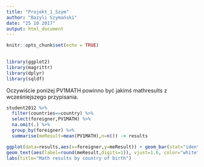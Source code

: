 ```yaml
---
title: "Projekt_1_Szym"
author: "Bazyli Szymański"
date: "25 10 2017"
output: html_document
---
```



```r
knitr::opts_chunk$set(echo = TRUE)

 
library(ggplot2)
library(magrittr)
library(dplyr)
library(sqldf)


```

Oczywiście poniżej PV1MATH powinno być jakimś mathresults z wcześniejszego przypisania. 

```r
student2012 %>%
  filter(countries==country) %>%
  select(foreigner,PV1MATH) %>%
  na.omit(.) %>%
  group_by(foreigner) %>%
  summarise(meResult=mean(PV1MATH),n=n()) -> results

ggplot(data=results,aes(x=foreigner,y=meResult)) + geom_bar(stat="identity",width=0.5,fill="steelblue") + 
geom_text(aes(label=round(meResult,digits=1)), vjust=1.6, color="white", size=4) +
labs(title="Math results by country of birth")
```


